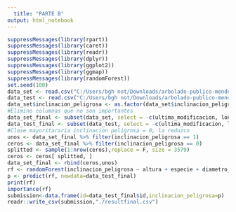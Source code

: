 ---
  title: "PARTE B"
output: html_notebook
---

```{r }
suppressMessages(library(rpart))
suppressMessages(library(caret))
suppressMessages(library(readr))
suppressMessages(library(dplyr))
suppressMessages(library(ggplot2))
suppressMessages(library(ggmap))
suppressMessages(library(randomForest))
set.seed(100)
data_set <- read.csv("C:/Users/bgh not/Downloads/arbolado-publico-mendoza-2021/arbolado-mza-dataset.csv")
data_test <- read.csv("C:/Users/bgh not/Downloads/arbolado-publico-mendoza-2021/arbolado-mza-dataset-test.csv")
data_set$inclinacion_peligrosa <- as.factor(data_set$inclinacion_peligrosa)
#Elimino columnas que no son importantes
data_set_final <- subset(data_set, select = -c(ultima_modificacion, long, lat,area_seccion, nombre_seccion))
data_test_final <- subset(data_test, select = -c(ultima_modificacion, long, lat,area_seccion, nombre_seccion))
#Clase mayoritararia inclinacion peligrosa = 0, la reduzco
unos <- data_set_final %>% filter(inclinacion_peligrosa == 1)
ceros <- data_set_final %>% filter(inclinacion_peligrosa == 0)
splitted <- sample(1:nrow(ceros),replace = F, size = 3579) 
ceros <- ceros[ splitted, ]
data_set_final <- rbind(ceros,unos)
rf <- randomForest(inclinacion_peligrosa ~ altura + especie + diametro_tronco,data=data_set_final, importance=TRUE, ntree=600, mtry=2)
p <- predict(rf, newdata=data_test_final)
print(rf)
importance(rf)
submission<-data.frame(id=data_test_final$id,inclinacion_peligrosa=p)
readr::write_csv(submission,"./resultfinal.csv")
```